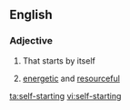 ==English==

===Adjective===
{{en-adj|head=[[self]]-[[starting]]}}

# {{context|of a machine|lang=en}} That starts by itself
# {{context|of a person|lang=en}} [[energetic]] and [[resourceful]]

[[ta:self-starting]]
[[vi:self-starting]]